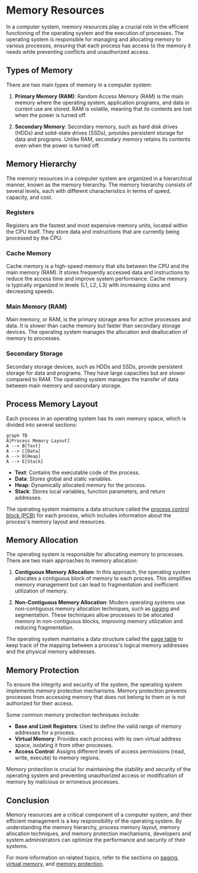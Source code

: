 
# Memory Resources

In a computer system, memory resources play a crucial role in the efficient functioning of the operating system and the execution of processes. The operating system is responsible for managing and allocating memory to various processes, ensuring that each process has access to the memory it needs while preventing conflicts and unauthorized access.

## Types of Memory

There are two main types of memory in a computer system:

1. **Primary Memory (RAM)**: Random Access Memory (RAM) is the main memory where the operating system, application programs, and data in current use are stored. RAM is volatile, meaning that its contents are lost when the power is turned off.

2. **Secondary Memory**: Secondary memory, such as hard disk drives (HDDs) and solid-state drives (SSDs), provides persistent storage for data and programs. Unlike RAM, secondary memory retains its contents even when the power is turned off.

## Memory Hierarchy

The memory resources in a computer system are organized in a hierarchical manner, known as the memory hierarchy. The memory hierarchy consists of several levels, each with different characteristics in terms of speed, capacity, and cost.

<Steps>

### Registers
Registers are the fastest and most expensive memory units, located within the CPU itself. They store data and instructions that are currently being processed by the CPU.

### Cache Memory
Cache memory is a high-speed memory that sits between the CPU and the main memory (RAM). It stores frequently accessed data and instructions to reduce the access time and improve system performance. Cache memory is typically organized in levels (L1, L2, L3) with increasing sizes and decreasing speeds.

### Main Memory (RAM)
Main memory, or RAM, is the primary storage area for active processes and data. It is slower than cache memory but faster than secondary storage devices. The operating system manages the allocation and deallocation of memory to processes.

### Secondary Storage
Secondary storage devices, such as HDDs and SSDs, provide persistent storage for data and programs. They have large capacities but are slower compared to RAM. The operating system manages the transfer of data between main memory and secondary storage.

</Steps>

## Process Memory Layout

Each process in an operating system has its own memory space, which is divided into several sections:

```mermaid
graph TB
A[Process Memory Layout]
A --> B[Text]
A --> C[Data]
A --> D[Heap]
A --> E[Stack]
```

- **Text**: Contains the executable code of the process.
- **Data**: Stores global and static variables.
- **Heap**: Dynamically allocated memory for the process.
- **Stack**: Stores local variables, function parameters, and return addresses.

The operating system maintains a data structure called the [process control block (PCB)](/processes) for each process, which includes information about the process's memory layout and resources.

## Memory Allocation

The operating system is responsible for allocating memory to processes. There are two main approaches to memory allocation:

1. **Contiguous Memory Allocation**: In this approach, the operating system allocates a contiguous block of memory to each process. This simplifies memory management but can lead to fragmentation and inefficient utilization of memory.

2. **Non-Contiguous Memory Allocation**: Modern operating systems use non-contiguous memory allocation techniques, such as [paging](/paging) and segmentation. These techniques allow processes to be allocated memory in non-contiguous blocks, improving memory utilization and reducing fragmentation.

The operating system maintains a data structure called the [page table](/page-tables) to keep track of the mapping between a process's logical memory addresses and the physical memory addresses.

## Memory Protection

To ensure the integrity and security of the system, the operating system implements memory protection mechanisms. Memory protection prevents processes from accessing memory that does not belong to them or is not authorized for their access.

Some common memory protection techniques include:

- **Base and Limit Registers**: Used to define the valid range of memory addresses for a process.
- **Virtual Memory**: Provides each process with its own virtual address space, isolating it from other processes.
- **Access Control**: Assigns different levels of access permissions (read, write, execute) to memory regions.

Memory protection is crucial for maintaining the stability and security of the operating system and preventing unauthorized access or modification of memory by malicious or erroneous processes.

## Conclusion

Memory resources are a critical component of a computer system, and their efficient management is a key responsibility of the operating system. By understanding the memory hierarchy, process memory layout, memory allocation techniques, and memory protection mechanisms, developers and system administrators can optimize the performance and security of their systems.

For more information on related topics, refer to the sections on [paging](/paging), [virtual memory](/virtual-memory), and [memory protection](/memory-protection).